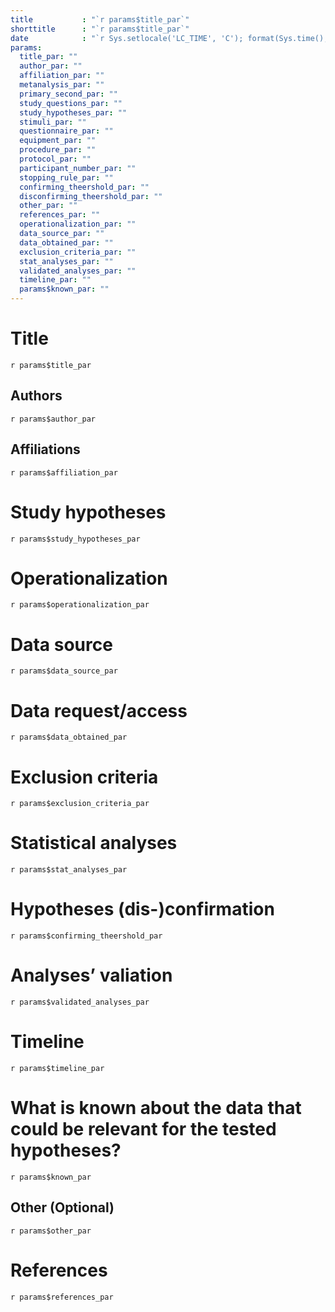 ---
title           : "`r params$title_par`"
shorttitle      : "`r params$title_par`"
date            : "`r Sys.setlocale('LC_TIME', 'C'); format(Sys.time(), '%d\\\\. %B %Y')`"
params:
  title_par: ""
  author_par: ""
  affiliation_par: ""
  metanalysis_par: ""
  primary_second_par: ""
  study_questions_par: ""
  study_hypotheses_par: ""
  stimuli_par: ""
  questionnaire_par: ""
  equipment_par: ""
  procedure_par: ""
  protocol_par: ""
  participant_number_par: ""
  stopping_rule_par: ""
  confirming_theershold_par: ""
  disconfirming_theershold_par: ""
  other_par: ""
  references_par: ""
  operationalization_par: ""
  data_source_par: ""
  data_obtained_par: ""
  exclusion_criteria_par: ""
  stat_analyses_par: ""
  validated_analyses_par: ""
  timeline_par: ""
  params$known_par: ""
---

<!-- This is a template that can be used for pre-registrating secondary analyses. 
This template was used so that it can 
be easily used within the shiny app. If you want to use it via the editor, you can just go on and edit the template.
However, make sure that you delete all R code in the template  (e.g., `r params$title_par`). You can still leave them
in the template but then the code will print empty spaces throughout the template-->

# Title

<!-- Here you can provide the title of the project. In case you are editing the title yourself, you can remove the `r params$title_par` part. -->

`r params$title_par`

## Authors

<!-- Here you can provide the authors' list together with the affiliations. -->

`r params$author_par`

## Affiliations

<!--  Authors' affiliations-->

`r params$affiliation_par`

# Study hypotheses

<!-- Provide a brief description of the relevant theory 
and formulize the hypothesis as precisely as possible. -->

`r params$study_hypotheses_par`

# Operationalization

<!-- State exactly how the variables specified in each hypothesis 
will be measured.  -->

`r params$operationalization_par`

# Data source

<!-- Specify the source of the obtained data. Also provide 
information about the context of the data source and clarify 
whether the data has been previously published. -->

`r params$data_source_par`

# Data request/access

<!-- Specify how the data will be requested or accessed. 
Clarify whether the data were already available and whether 
the dataset has been previously explored or analyzed. -->

`r params$data_obtained_par`

# Exclusion criteria

<!-- Specify whether there were any criteria for the 
exclusions of certain datasets, observations or time points.-->

`r params$exclusion_criteria_par`

# Statistical analyses

<!-- Specify the statistical model that will be used to analyze the data. 
Be as specific as possible and avoid ambiguity. -->

`r params$stat_analyses_par`

# Hypotheses (dis-)confirmation

<!-- Specify exactly how the hypothesis will be evaluated. 
Give specific criteria relevant to the used analytical 
model and framework (e.g., alpha-values, Bayes Factor, RMSEA).-->

`r params$confirming_theershold_par`

# Analyses' valiation

<!-- Indicate whether the proposed data-analyses have previously been 
validated on a subset of the data or a simulated dataset. 
If so, provide the data files and data syntax.-->

`r params$validated_analyses_par`

# Timeline

<!-- Provide the (foreseen) dates for the different steps 
in this preregistration form using.-->

`r params$timeline_par`

# What is known about the data that could be relevant for the tested hypotheses?

<!-- What is known about the data that could be relevant for the tested hypotheses? -->

`r params$known_par`

## Other (Optional)

<!-- Further comments -->

`r params$other_par`

# References

<!-- Included references -->

`r params$references_par`

## 
\vspace{-2pc}
\setlength{\parindent}{-0.5in}
\setlength{\leftskip}{-1in}
\setlength{\parskip}{8pt}
\noindent

